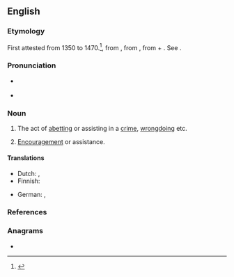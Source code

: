 ==English==

===Etymology===
First attested from 1350 to 1470.<ref name=SOED>{{R:SOED5|page=4}}</ref>, from {{etyl|enm|en}} {{m|enm|abetement}}, from {{etyl|xno|en}}, from {{etyl|fro|en}} {{m|fro|abeter}} + {{m|en|-ment}}. See {{m|en|abet}}.

===Pronunciation===
* {{a|US}} {{IPA|/əˈbɛt.mənt/|lang=en}}
* {{audio|Abetment US.ogg|Audio (US)|lang=en}}

===Noun===
{{en-noun|~}}

# {{lb|en|chiefly|law}} The act of [[abet|abetting]] or assisting in a [[crime]], [[wrongdoing]] etc. {{defdate|from 14th c.}}
# [[encouragement|Encouragement]] or assistance. {{defdate|from 16th c.}}

====Translations====
{{trans-top|act of abetting a crime}}
* Dutch: {{t|nl|ophitsing|m}}, {{t+|nl|aanstoken|n}}
* Finnish: {{t|fi|avunanto}}
{{trans-mid}}
* German: {{t+|de|Beihilfe|f}}, {{t|de|Gehilfenschaft|f}} {{qualifier|Switzerland}}
{{trans-bottom}}

===References===
<references/>

===Anagrams===
* {{anagrams|en|batement}}